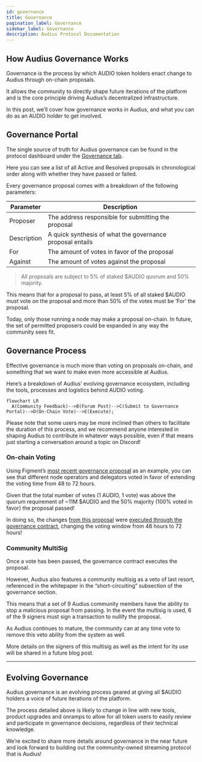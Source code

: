 ```yaml
---
id: governance
title: Governance
pagination_label: Governance
sidebar_label: Governance
description: Audius Protocol Documentation
---
```


## How Audius Governance Works

Governance is the process by which AUDIO token holders enact change to Audius through on-chain
proposals.

It allows the community to directly shape future iterations of the platform and is the core
principle driving Audius’s decentralized infrastructure.

In this post, we’ll cover how governance works in Audius, and what you can do as an AUDIO holder to
get involved.

## Governance Portal

The single source of truth for Audius governance can be found in the protocol dashboard under the
[Governance tab](https://dashboard.audius.org/#/governance).

Here you can see a list of all Active and Resolved proposals in chronological order along with
whether they have passed or failed.

Every governance proposal comes with a breakdown of the following parameters:

| Parameter   | Description                                               |
| ----------- | --------------------------------------------------------- |
| Proposer    | The address responsible for submitting the proposal       |
| Description | A quick synthesis of what the governance proposal entails |
| For         | The amount of votes in favor of the proposal              |
| Against     | The amount of votes against the proposal                  |

> All proposals are subject to 5% of staked $AUDIO quorum and 50% majority.

This means that for a proposal to pass, at least 5% of all staked $AUDIO must vote on the proposal
and more than 50% of the votes must be ‘For’ the proposal.

Today, only those running a node may make a proposal on-chain. In future, the set of permitted
proposers could be expanded in any way the community sees fit.

## Governance Process

Effective governance is much more than voting on proposals on-chain, and something that we want to
make even more accessible at Audius.

Here’s a breakdown of Audius’ evolving governance ecosystem, including the tools, processes and
logistics behind AUDIO voting.

```mermaid
flowchart LR
  A(Community Feedback)-->B(Forum Post)-->C(Submit to Governance Portal)-->D(On-Chain Vote)-->E(Execute);

```

Please note that some users may be more inclined than others to facilitate the duration of this
process, and we recommend anyone interested in shaping Audius to contribute in whatever ways
possible, even if that means just starting a conversation around a topic on Discord!

### On-chain Voting

Using Figment’s
[most recent governance proposal](https://dashboard.audius.org/#/governance/proposal/9) as an
example, you can see that different node operators and delegators voted in favor of extending the
voting time from 48 to 72 hours.

Given that the total number of votes \(1 AUDIO, 1 vote\) was above the quorum requirement of ~11M
$AUDIO and the 50% majority \(100% voted in favor\) the proposal passed!

In doing so, the changes
[from this proposal](https://etherscan.io/tx/0xd4e14895b2a22b48469a43923ab7b30bee75f9a688941933430b3dae9510b8a6)
were
[executed through the governance contract](https://etherscan.io/tx/0x4396652fb9c1116cec5900f412608dfba7a3ec1b9967f4109a8ec3e09d3a75af),
changing the voting window from 48 hours to 72 hours!

### Community MultiSig

Once a vote has been passed, the governance contract executes the proposal.

However, Audius also features a community multisig as a veto of last resort, referenced in the
whitepaper in the “short-circuiting” subsection of the governance section.

This means that a set of 9 Audius community members have the ability to stop a malicious proposal
from passing. In the event the multisig is used, 6 of the 9 signers must sign a transaction to
nullify the proposal.

As Audius continues to mature, the community can at any time vote to remove this veto ability from
the system as well.

More details on the signers of this multisig as well as the intent for its use will be shared in a
future blog post.

---

## Evolving Governance

Audius governance is an evolving process geared at giving all $AUDIO holders a voice of future
iterations of the platform.

The process detailed above is likely to change in line with new tools, product upgrades and onramps
to allow for all token users to easily review and participate in governance decisions, regardless of
their technical knowledge.

We’re excited to share more details around governance in the near future and look forward to
building out the community-owned streaming protocol that is Audius!
